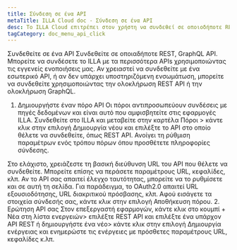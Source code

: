 ```yaml
---
title: Σύνδεση σε ένα API
metaTitle: ILLA Cloud doc - Σύνδεση σε ένα API
desc: Το ILLA Cloud επιτρέπει στον χρήστη να συνδεθεί σε οποιοδήποτε REST, GraphQL API
tagCategory: doc_menu_api_click
---
```


Συνδεθείτε σε ένα API
Συνδεθείτε σε οποιαδήποτε REST, GraphQL API.
Μπορείτε να συνδέσετε το ILLA με τα περισσότερα APIs χρησιμοποιώντας τις εγγενείς ενοποιήσεις μας. Αν χρειαστεί να συνδεθείτε με ένα εσωτερικό API, ή αν δεν υπάρχει υποστηριζόμενη ενσωμάτωση, μπορείτε να συνδεθείτε χρησιμοποιώντας την ολοκλήρωση REST API ή την ολοκλήρωση GraphQL.

1.  Δημιουργήστε έναν πόρο API 
    Οι πόροι αντιπροσωπεύουν συνδέσεις με πηγές δεδομένων και είναι αυτό που αμφισβητείτε στις εφαρμογές ILLA. Συνδεθείτε στο ILLA και μεταβείτε στην καρτέλα Πόροι > κάντε κλικ στην επιλογή Δημιουργία νέου και επιλέξτε το API στο οποίο θέλετε να συνδεθείτε, όπως REST API. Ανοίγει τη ρύθμιση παραμέτρων ενός τρόπου πόρων όπου προσθέτετε πληροφορίες σύνδεσης.

Στο ελάχιστο, χρειάζεστε τη βασική διεύθυνση URL του API που θέλετε να συνδεθείτε. Μπορείτε επίσης να περάσετε παραμέτρους URL, κεφαλίδες, κλπ. Αν το API σας απαιτεί έλεγχο ταυτότητας, μπορείτε να το ρυθμίσετε και σε αυτή τη σελίδα. Για παράδειγμα, το OAuth2.0 απαιτεί URL εξουσιοδότησης, URL διακριτικού πρόσβασης, κλπ. Αφού εισάγετε τα στοιχεία σύνδεσής σας, κάντε κλικ στην επιλογή Αποθήκευση πόρου. 
2\. Ερώτηση API σας
Στον επεξεργαστή εφαρμογών, κάντε κλικ στο κουμπί + Νέα στη λίστα ενεργειών> επιλέξτε REST API και επιλέξτε ένα υπάρχον API REST ή δημιουργήστε ένα νέο> κάντε κλικ στην επιλογή Δημιουργία ενέργειας και ενημερώστε τις ενέργειες με πρόσθετες παραμέτρους URL, κεφαλίδες κ.λπ.
